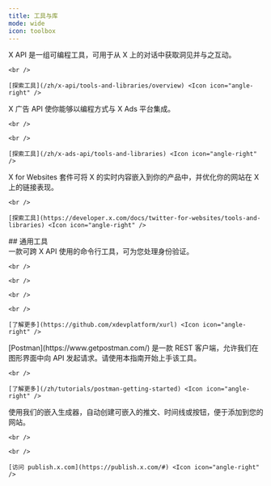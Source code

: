 ```yaml
---
title: 工具与库
mode: wide
icon: toolbox
---
```


<CardGroup cols={3}>
  <Card title="X API" icon="square-x-twitter" iconType="solid">
    X API 是一组可编程工具，可用于从 X 上的对话中获取洞见并与之互动。

    <br />

    [探索工具](/zh/x-api/tools-and-libraries/overview) <Icon icon="angle-right" />
  </Card>

  <Card title="X Ads API" icon="rectangle-ad" iconType="solid">
    X 广告 API 使你能够以编程方式与 X Ads 平台集成。

    <br />

    <br />

    [探索工具](/zh/x-ads-api/tools-and-libraries) <Icon icon="angle-right" />
  </Card>

  <Card title="X for Websites" icon="laptop-code" iconType="solid">
    X for Websites 套件可将 X 的实时内容嵌入到你的产品中，并优化你的网站在 X 上的链接表现。

    <br />

    [探索工具](https://developer.x.com/docs/twitter-for-websites/tools-and-libraries) <Icon icon="angle-right" />
  </Card>
</CardGroup>

<div id="general-tools">
  ## 通用工具
</div>

<CardGroup cols={3}>
  <Card title="xurl" icon="key" iconType="solid">
    一款可跨 X API 使用的命令行工具，可为您处理身份验证。

    <br />

    <br />

    <br />

    <br />

    [了解更多](https://github.com/xdevplatform/xurl) <Icon icon="angle-right" />
  </Card>

  <Card title="Postman" icon="envelopes-bulk" iconType="solid">
    [Postman](https://www.getpostman.com/) 是一款 REST 客户端，允许我们在图形界面中向 API 发起请求。请使用本指南开始上手该工具。

    <br />

    [了解更多](/zh/tutorials/postman-getting-started) <Icon icon="angle-right" />
  </Card>

  <Card title="Embed generator" icon="terminal" iconType="solid">
    使用我们的嵌入生成器，自动创建可嵌入的推文、时间线或按钮，便于添加到您的网站。

    <br />

    <br />

    [访问 publish.x.com](https://publish.x.com/#) <Icon icon="angle-right" />
  </Card>
</CardGroup>